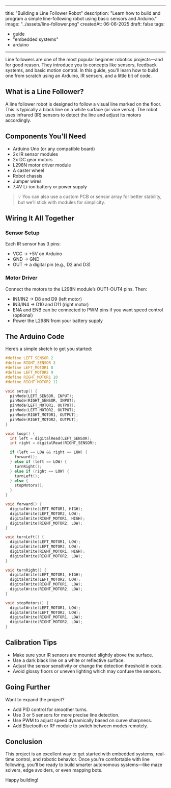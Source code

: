 
---
title: "Building a Line Follower Robot"
description: "Learn how to build and program a simple line-following robot using basic sensors and Arduino."
image: "../assets/line-follower.png"
createdAt: 06-06-2025
draft: false
tags:
  - guide
  - "embedded systems"
  - arduino
---

Line followers are one of the most popular beginner robotics projects—and for good reason. They introduce you to concepts like sensors, feedback systems, and basic motion control. In this guide, you'll learn how to build one from scratch using an Arduino, IR sensors, and a little bit of code.

## What is a Line Follower?

A line follower robot is designed to follow a visual line marked on the floor. This is typically a black line on a white surface (or vice versa). The robot uses infrared (IR) sensors to detect the line and adjust its motors accordingly.

## Components You'll Need

* Arduino Uno (or any compatible board)
* 2x IR sensor modules
* 2x DC gear motors
* L298N motor driver module
* A caster wheel
* Robot chassis
* Jumper wires
* 7.4V Li-ion battery or power supply

> 💡 You can also use a custom PCB or sensor array for better stability, but we’ll stick with modules for simplicity.

## Wiring It All Together

### Sensor Setup

Each IR sensor has 3 pins:

* VCC → +5V on Arduino
* GND → GND
* OUT → a digital pin (e.g., D2 and D3)

### Motor Driver

Connect the motors to the L298N module’s OUT1-OUT4 pins. Then:

* IN1/IN2 → D8 and D9 (left motor)
* IN3/IN4 → D10 and D11 (right motor)
* ENA and ENB can be connected to PWM pins if you want speed control (optional)
* Power the L298N from your battery supply

## The Arduino Code

Here’s a simple sketch to get you started:

```cpp
#define LEFT_SENSOR 2
#define RIGHT_SENSOR 3
#define LEFT_MOTOR1 8
#define LEFT_MOTOR2 9
#define RIGHT_MOTOR1 10
#define RIGHT_MOTOR2 11

void setup() {
  pinMode(LEFT_SENSOR, INPUT);
  pinMode(RIGHT_SENSOR, INPUT);
  pinMode(LEFT_MOTOR1, OUTPUT);
  pinMode(LEFT_MOTOR2, OUTPUT);
  pinMode(RIGHT_MOTOR1, OUTPUT);
  pinMode(RIGHT_MOTOR2, OUTPUT);
}

void loop() {
  int left = digitalRead(LEFT_SENSOR);
  int right = digitalRead(RIGHT_SENSOR);

  if (left == LOW && right == LOW) {
    forward();
  } else if (left == LOW) {
    turnRight();
  } else if (right == LOW) {
    turnLeft();
  } else {
    stopMotors();
  }
}

void forward() {
  digitalWrite(LEFT_MOTOR1, HIGH);
  digitalWrite(LEFT_MOTOR2, LOW);
  digitalWrite(RIGHT_MOTOR1, HIGH);
  digitalWrite(RIGHT_MOTOR2, LOW);
}

void turnLeft() {
  digitalWrite(LEFT_MOTOR1, LOW);
  digitalWrite(LEFT_MOTOR2, LOW);
  digitalWrite(RIGHT_MOTOR1, HIGH);
  digitalWrite(RIGHT_MOTOR2, LOW);
}

void turnRight() {
  digitalWrite(LEFT_MOTOR1, HIGH);
  digitalWrite(LEFT_MOTOR2, LOW);
  digitalWrite(RIGHT_MOTOR1, LOW);
  digitalWrite(RIGHT_MOTOR2, LOW);
}

void stopMotors() {
  digitalWrite(LEFT_MOTOR1, LOW);
  digitalWrite(LEFT_MOTOR2, LOW);
  digitalWrite(RIGHT_MOTOR1, LOW);
  digitalWrite(RIGHT_MOTOR2, LOW);
}
```

## Calibration Tips

* Make sure your IR sensors are mounted slightly above the surface.
* Use a dark black line on a white or reflective surface.
* Adjust the sensor sensitivity or change the detection threshold in code.
* Avoid glossy floors or uneven lighting which may confuse the sensors.

## Going Further

Want to expand the project?

* Add PID control for smoother turns.
* Use 3 or 5 sensors for more precise line detection.
* Use PWM to adjust speed dynamically based on curve sharpness.
* Add Bluetooth or RF module to switch between modes remotely.

## Conclusion

This project is an excellent way to get started with embedded systems, real-time control, and robotic behavior. Once you're comfortable with line following, you’ll be ready to build smarter autonomous systems—like maze solvers, edge avoiders, or even mapping bots.

Happy building!